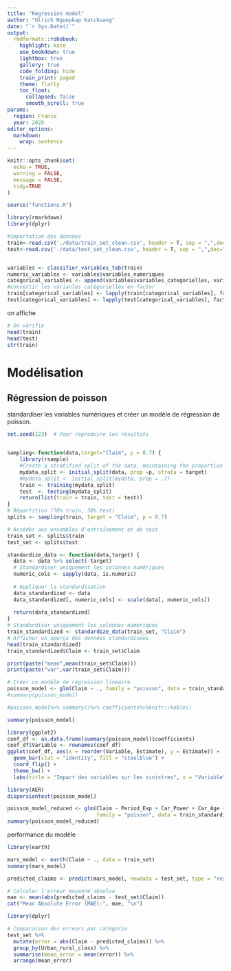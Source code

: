 ```yaml
---
title: "Regression model"
author: "Ulrich Nguepkap Katchuang"
date: "`r Sys.Date()`"
output:
  rmdformats::robobook:
    highlight: kate
    use_bookdown: true
    lightbox: true
    gallery: true
    code_folding: hide
    train_print: paged
    theme: flatly
    toc_float:
      collapsed: false
      smooth_scroll: true
params:
  region: France
  year: 2025
editor_options: 
  markdown: 
    wrap: sentence
---
```



```r
knitr::opts_chunk$set(
  echo = TRUE,
  warning = FALSE,
  message = FALSE,
  tidy=TRUE
)

source("functions.R")
```


```r
library(rmarkdown)
library(dplyr)

#importation des données
train<-read.csv('./data/train_set_clean.csv', header = T, sep = ",",dec=".")
test<-read.csv('./data/test_set_clean.csv', header = T, sep = ",",dec=".")


variables <- classifier_variables_tab(train)
numeric_variables <- variables$variables_numeriques
categorical_variables <- append(variables$variables_categorielles, variables$variables_binaires)
#convertir les varianles catégorielles en factor
train[categorical_variables] <- lapply(train[categorical_variables], factor)
test[categorical_variables] <- lapply(test[categorical_variables], factor)
```


on affiche
```r
# On vérifie
head(train)
head(test)
str(train)
```


# Modélisation




## Régression de poisson

standardiser les variables numériques et créer un modèle de régression de poisson.
```r
set.seed(123)  # Pour reproduire les résultats


sampling<-function(data,target="Claim", p = 0.7) {
    library(rsample) 
    #Create a stratified split of the data, maintaining the proportion of classes
    mydata_split <- initial_split(data, prop =p, strata = target)
    #mydata_split <- initial_split(mydata, prop = .7)
    train <- training(mydata_split)
    test  <- testing(mydata_split)
    return(list(train = train, test = test))
}
# Répartition (70% train, 30% test)
splits <- sampling(train, target = "Claim", p = 0.7)

# Accéder aux ensembles d'entraînement et de test
train_set <- splits$train
test_set <- splits$test

standardize_data <- function(data,target) {
  data <- data %>% select(-target)
  # Standardiser uniquement les colonnes numériques
  numeric_cols <- sapply(data, is.numeric)
  
  # Appliquer la standardisation
  data_standardized <- data
  data_standardized[, numeric_cols] <- scale(data[, numeric_cols])
  
  return(data_standardized)
}
# Standardiser uniquement les colonnes numériques
train_standardized <- standardize_data(train_set, "Claim")
# Afficher un aperçu des données standardisées
head(train_standardized)
train_standardized$Claim <- train_set$Claim

print(paste("mean",mean(train_set$Claim)))
print(paste("var",var(train_set$Claim)))
```


```r
# Créer un modèle de régression linéaire
poisson_model <- glm(Claim ~ ., family = "poisson", data = train_standardized)
#summary(poisson_model)
```


```r
#poisson_model%>% summary()%>% coefficients%>%knitr::kable()

summary(poisson_model)
```
```r
library(ggplot2)
coef_df <- as.data.frame(summary(poisson_model)$coefficients)
coef_df$Variable <- rownames(coef_df)
ggplot(coef_df, aes(x = reorder(Variable, Estimate), y = Estimate)) +
  geom_bar(stat = "identity", fill = "steelblue") +
  coord_flip() +
  theme_bw() +
  labs(title = "Impact des variables sur les sinistres", x = "Variable", y = "Coefficient")

```

```r
library(AER)
dispersiontest(poisson_model)

```

```r
poisson_model_reduced <- glm(Claim ~ Period_Exp + Car_Power + Car_Age + Age + Bonus_Malus + Urban_rural_class, 
                             family = "poisson", data = train_standardized)
summary(poisson_model_reduced)

```
performance du modèle


```r
library(earth)

mars_model <- earth(Claim ~ ., data = train_set)
summary(mars_model)

```

```r
predicted_claims <- predict(mars_model, newdata = test_set, type = "response")

# Calculer l'erreur moyenne absolue
mae <- mean(abs(predicted_claims - test_set$Claim))
cat("Mean Absolute Error (MAE):", mae, "\n")
```
```r
library(dplyr)

# Comparaison des erreurs par catégorie
test_set %>%
  mutate(error = abs(Claim - predicted_claims)) %>%
  group_by(Urban_rural_class) %>%
  summarise(mean_error = mean(error)) %>%
  arrange(mean_error)
```

